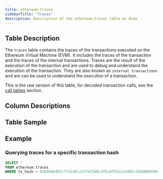 ```yaml
---
title: ethereum.traces
sidebarTitle: "Traces"
description: Description of the ethereum.traces table on Dune
---
```


## Table Description

The `traces` table contains the traces of the transactions executed on the Ethereum Virtual Machine (EVM). It includes the traces of the transaction and the traces of the internal transactions. Traces are the result of the execution of the transaction and are used to debug and understand the execution of the transaction. They are also known as `internal transactions` and are can be used to understand the execution of a transaction.

This is the raw version of this table, for decoded transaction calls, see the [call tables](/data-tables/evm/ethereum/decoded/call-tables) section. 

## Column Descriptions


<ColumnDescriptions tableSchema="ethereum" tableName="traces" />

## Table Sample


<TableSample tableSchema="ethereum" tableName="traces" />

## Example 

### Querying traces for a specific transaction hash

```sql
SELECT *
FROM ethereum.traces
WHERE tx_hash = 0xb30d6d67cf7d148c2257bf598c5f5cdf5912a3d05c7d3b000398d675d2fa912c
```

